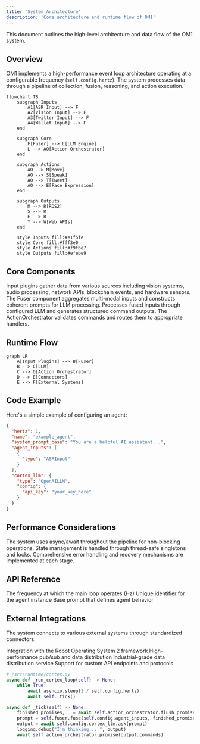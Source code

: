 ```yaml
---
title: 'System Architecture'
description: 'Core architecture and runtime flow of OM1'
---
```


<Note>
  This document outlines the high-level architecture and data flow of the OM1 system.
</Note>

## Overview

OM1 implements a high-performance event loop architecture operating at a configurable frequency (`self.config.hertz`). The system processes data through a pipeline of collection, fusion, reasoning, and action execution.

```mermaid
flowchart TB
    subgraph Inputs
        A1[ASR Input] --> F
        A2[Vision Input] --> F
        A3[Twitter Input] --> F
        A4[Wallet Input] --> F
    end

    subgraph Core
        F[Fuser] --> L[LLM Engine]
        L --> AO[Action Orchestrator]
    end

    subgraph Actions
        AO --> M[Move]
        AO --> S[Speak]
        AO --> T[Tweet]
        AO --> E[Face Expression]
    end

    subgraph Outputs
        M --> R[ROS2]
        S --> R
        E --> R
        T --> W[Web APIs]
    end

    style Inputs fill:#e1f5fe
    style Core fill:#fff3e0
    style Actions fill:#f9fbe7
    style Outputs fill:#efebe9
```

## Core Components

<CardGroup cols={2}>
  <Card title="Input Collection" icon="arrow-down-to-bracket">
    Input plugins gather data from various sources including vision systems, audio processing, network APIs, blockchain events, and hardware sensors.
  </Card>
  
  <Card title="Data Fusion" icon="layer-group">
    The Fuser component aggregates multi-modal inputs and constructs coherent prompts for LLM processing.
  </Card>

  <Card title="Reasoning Engine" icon="brain">
    Processes fused inputs through configured LLM and generates structured command outputs.
  </Card>

  <Card title="Action Execution" icon="play">
    The ActionOrchestrator validates commands and routes them to appropriate handlers.
  </Card>
</CardGroup>

## Runtime Flow

```mermaid
graph LR
    A[Input Plugins] --> B[Fuser]
    B --> C[LLM]
    C --> D[Action Orchestrator]
    D --> E[Connectors]
    E --> F[External Systems]
```

## Code Example

Here's a simple example of configuring an agent:

```json
{
  "hertz": 1,
  "name": "example_agent",
  "system_prompt_base": "You are a helpful AI assistant...",
  "agent_inputs": [
    {
      "type": "ASRInput"
    }
  ],
  "cortex_llm": {
    "type": "OpenAILLM",
    "config": {
      "api_key": "your_key_here"
    }
  }
}
```

## Performance Considerations

<Accordion title="Asynchronous Operations">
  The system uses async/await throughout the pipeline for non-blocking operations.
</Accordion>

<Accordion title="Thread Safety">
  State management is handled through thread-safe singletons and locks.
</Accordion>

<Accordion title="Error Handling">
  Comprehensive error handling and recovery mechanisms are implemented at each stage.
</Accordion>

## API Reference

<ResponseField name="hertz" type="number">
  The frequency at which the main loop operates (Hz)
</ResponseField>

<ResponseField name="name" type="string">
  Unique identifier for the agent instance
</ResponseField>

<ResponseField name="system_prompt_base" type="string">
  Base prompt that defines agent behavior
</ResponseField>

## External Integrations

The system connects to various external systems through standardized connectors:

<Steps>
  <Step title="ROS2">
    Integration with the Robot Operating System 2 framework
  </Step>
  <Step title="Zenoh">
    High-performance pub/sub and data distribution
  </Step>
  <Step title="CycloneDDS">
    Industrial-grade data distribution service
  </Step>
  <Step title="Custom APIs">
    Support for custom API endpoints and protocols
  </Step>
</Steps>

```python Core Runtime System
# /src/runtime/cortex.py
async def _run_cortex_loop(self) -> None:
    while True:
        await asyncio.sleep(1 / self.config.hertz)
        await self._tick()

async def _tick(self) -> None:
    finished_promises, _ = await self.action_orchestrator.flush_promises()
    prompt = self.fuser.fuse(self.config.agent_inputs, finished_promises)
    output = await self.config.cortex_llm.ask(prompt)
    logging.debug("I'm thinking... ", output)
    await self.action_orchestrator.promise(output.commands)
```